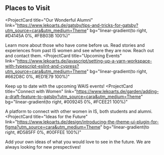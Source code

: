 ## Places to Visit

<ProjectCard
  title="Our Wonderful Alumni"
  link="https://www.lekoarts.de/gatsby/tips-and-tricks-for-gatsby?utm_source=cara&utm_medium=Theme"
  bg="linear-gradient(to right, #D4145A 0%, #FBB03B 100%)"
>
  Learn more about those who have come before us. Read stories and experiences from past IS women and see where they are now. Reach out and contact them.
</ProjectCard>
<ProjectCard
  title="Upcoming Events"
  link="https://www.lekoarts.de/javascript/setting-up-a-yarn-workspace-with-typescript-eslint-and-cypress?utm_source=cara&utm_medium=Theme"
  bg="linear-gradient(to right, #662D8C 0%, #ED1E79 100%)"
>
  Keep up to date with the upcoming WAIS events!
</ProjectCard>
<ProjectCard
  title="Connect with Women"
  link="https://www.lekoarts.de/garden/adding-a-draft-feature-to-gatsby?utm_source=cara&utm_medium=Theme"
  bg="linear-gradient(to right, #009245 0%, #FCEE21 100%)"
>
  A platform to connect with other women in IS, both students and alumni.
</ProjectCard>
<ProjectCard
  title="Ideas for the Future"
  link="https://www.lekoarts.de/design/introducing-the-theme-ui-plugin-for-figma?utm_source=cara&utm_medium=Theme"
  bg="linear-gradient(to right, #D585FF 0%, #00FFEE 100%)"
>
  Add your own ideas of what you would love to see in the future. We are always looking for new prespectives!
</ProjectCard>
